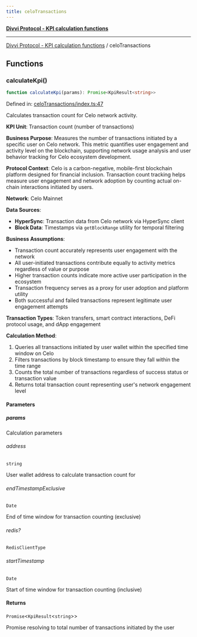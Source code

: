 ```yaml
---
title: celoTransactions
---
```

[**Divvi Protocol - KPI calculation functions**](./README)

---

[Divvi Protocol - KPI calculation functions](./README) / celoTransactions
## Functions

### calculateKpi()

```ts
function calculateKpi(params): Promise<KpiResult<string>>
```

Defined in: [celoTransactions/index.ts:47](https://github.com/divvi-xyz/divvi-protocol/blob/main/scripts/calculateKpi/protocols/celoTransactions/index.ts#L47)

Calculates transaction count for Celo network activity.

**KPI Unit**: Transaction count (number of transactions)

**Business Purpose**: Measures the number of transactions initiated by a specific user on Celo network.
This metric quantifies user engagement and activity level on the blockchain, supporting network
usage analysis and user behavior tracking for Celo ecosystem development.

**Protocol Context**: Celo is a carbon-negative, mobile-first blockchain platform designed for financial
inclusion. Transaction count tracking helps measure user engagement and network adoption by counting
actual on-chain interactions initiated by users.

**Network**: Celo Mainnet

**Data Sources**:

- **HyperSync**: Transaction data from Celo network via HyperSync client
- **Block Data**: Timestamps via `getBlockRange` utility for temporal filtering

**Business Assumptions**:

- Transaction count accurately represents user engagement with the network
- All user-initiated transactions contribute equally to activity metrics regardless of value or purpose
- Higher transaction counts indicate more active user participation in the ecosystem
- Transaction frequency serves as a proxy for user adoption and platform utility
- Both successful and failed transactions represent legitimate user engagement attempts

**Transaction Types**: Token transfers, smart contract interactions, DeFi protocol usage, and dApp engagement

**Calculation Method**:

1. Queries all transactions initiated by user wallet within the specified time window on Celo
2. Filters transactions by block timestamp to ensure they fall within the time range
3. Counts the total number of transactions regardless of success status or transaction value
4. Returns total transaction count representing user's network engagement level

#### Parameters

##### params

Calculation parameters

###### address

`string`

User wallet address to calculate transaction count for

###### endTimestampExclusive

`Date`

End of time window for transaction counting (exclusive)

###### redis?

`RedisClientType`

###### startTimestamp

`Date`

Start of time window for transaction counting (inclusive)

#### Returns

`Promise`\<`KpiResult`\<`string`\>\>

Promise resolving to total number of transactions initiated by the user



<EditPage editUrl="https://github.com/divvi-xyz/divvi-protocol/edit/main/docs/calculate-kpi/celoTransactions.md" />